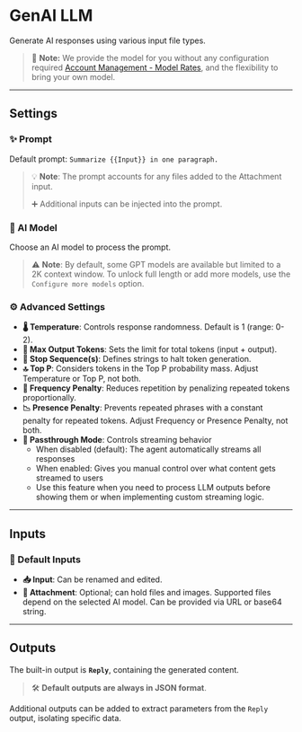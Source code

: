 # GenAI LLM

Generate AI responses using various input file types.

> 📝 **Note:** We provide the model for you without any configuration required [Account Management - Model Rates](../../../account-management/model-rates), and the flexibility to bring your own model.

---

## Settings

### ✨ Prompt

Default prompt: 
`Summarize {{Input}} in one paragraph.`

> 💡 **Note**: The prompt accounts for any files added to the Attachment input.
> 
> ➕ Additional inputs can be injected into the prompt.

### 🤖 AI Model

Choose an AI model to process the prompt.

> ⚠️ **Note**: By default, some GPT models are available but limited to a 2K context window. To unlock full length or add more models, use the `Configure more models` option.

### ⚙️ Advanced Settings

- **🌡️ Temperature**: Controls response randomness. Default is 1 (range: 0-2).
- **📝 Max Output Tokens**: Sets the limit for total tokens (input + output).
- **🛑 Stop Sequence(s)**: Defines strings to halt token generation.
- **🔝 Top P**: Considers tokens in the Top P probability mass. Adjust Temperature or Top P, not both.
- **🔄 Frequency Penalty**: Reduces repetition by penalizing repeated tokens proportionally.
- **📉 Presence Penalty**: Prevents repeated phrases with a constant penalty for repeated tokens. Adjust Frequency or Presence Penalty, not both.
- **🔀 Passthrough Mode**: Controls streaming behavior
  - When disabled (default): The agent automatically streams all responses
  - When enabled: Gives you manual control over what content gets streamed to users
  - Use this feature when you need to process LLM outputs before showing them or when implementing custom streaming logic.

<Arcade  src="https://demo.arcade.software/As1gjawhDBX6BV3Y7CQz?embed&embed_mobile=tab&embed_desktop=inline&show_copy_link=true" title="GenAI LLM Settings | SmythOS"/>

---

## Inputs

### 📝 Default Inputs

- **📥 Input**: Can be renamed and edited.
- **📎 Attachment**: Optional; can hold files and images. Supported files depend on the selected AI model. Can be provided via URL or base64 string.

<Arcade  src="https://demo.arcade.software/M2WLIzEDJbkdeJOShwhB?embed&embed_mobile=tab&embed_desktop=inline&show_copy_link=true" title="GenAI LLM Inputs | SmythOS"/>

---

## Outputs

The built-in output is **`Reply`**, containing the generated content.

> 🛠️ **Default outputs are always in JSON format**.

Additional outputs can be added to extract parameters from the `Reply` output, isolating specific data.

<Arcade  src="https://demo.arcade.software/I35gGim7BajWDMmGkhBQ?embed&embed_mobile=tab&embed_desktop=inline&show_copy_link=true" title="GenAI LLM Outputs | SmythOS"/>